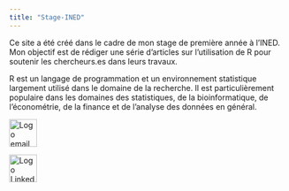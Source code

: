 ```yaml
---
title: "Stage-INED"
---
```


Ce site a été créé dans le cadre de mon stage de première année à l'INED. Mon objectif est de rédiger une série d'articles sur l'utilisation de R pour soutenir les chercheurs.es dans leurs travaux.

R est un langage de programmation et un environnement statistique largement utilisé dans le domaine de la recherche. Il est particulièrement populaire dans les domaines des statistiques, de la bioinformatique, de l'économétrie, de la finance et de l'analyse des données en général.



<a href="mailto:vcoralie.cottet@hotmail.fr">
  <img src="mail.PNG" alt="Logo email" width=50 lenght=50>
</a>


<a href="https://www.linkedin.com/in/coralie-c-05926b130">
  <img src="logo_linkedin.png" alt="Logo LinkedIn" width=50 lenght=50>
</a>





